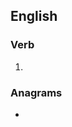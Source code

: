 ==English==

===Verb===
{{head|en|verb form}}

# {{en-third-person singular of|tidy}}

===Anagrams===
* {{l|en|distie}}
